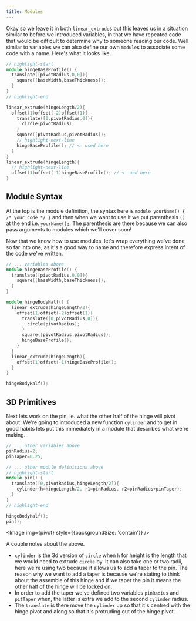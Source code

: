 ```yaml
---
title: Modules
---
```




Okay so we leave it in both `linear_extrude`s but this leaves us in a situation similar to before we introduced variables, in that we have repeated code that would be difficult to determine why to someone reading our code.
Well similar to variables we can also define our own `module`s to associate some code with a name. Here's what it looks like.

```cpp
// highlight-start
module hingeBaseProfile() {
  translate([pivotRadius,0,0]){
    square([baseWidth,baseThickness]);
  }
}
// highlight-end

linear_extrude(hingeLength/2){
  offset(1)offset(-2)offset(1){
    translate([0,pivotRadius,0]){
      circle(pivotRadius);
    }
    square([pivotRadius,pivotRadius]);
    // highlight-next-line
    hingeBaseProfile(); // <- used here
  }
}
linear_extrude(hingeLength){
  // highlight-next-line
  offset(1)offset(-1)hingeBaseProfile(); // <- and here
}
```

## Module Syntax

At the top is the module definition, the syntax here is `module yourName() { /* your code */ }` and then when we want to use it we put parenthesis `()` at the end i.e. `yourName();`.
The parenthesis are there because we can also pass arguments to modules which we'll cover soon!

Now that we know how to use modules, let's wrap everything we've done so far into one, as it's a good way to name and therefore express intent of the code we've written.

```cpp
// ... variables above
module hingeBaseProfile() {
  translate([pivotRadius,0,0]){
    square([baseWidth,baseThickness]);
  }
}

module hingeBodyHalf() {
  linear_extrude(hingeLength/2){
    offset(1)offset(-2)offset(1){
      translate([0,pivotRadius,0]){
        circle(pivotRadius);
      }
      square([pivotRadius,pivotRadius]);
      hingeBaseProfile();
    }
  }
  linear_extrude(hingeLength){
    offset(1)offset(-1)hingeBaseProfile();
  }
}

hingeBodyHalf();
```

## 3D Primitives

Next lets work on the pin, ie. what the other half of the hinge will pivot about.
We're going to introduced a new function `cylinder` and to get in good habits lets put this immediately in a module that describes what we're making.

```cpp
// ... other variables above
pinRadius=2;
pinTaper=0.25;

// ... other module definitions above
// highlight-start
module pin() {
  translate([0,pivotRadius,hingeLength/2]){
    cylinder(h=hingeLength/2, r1=pinRadius, r2=pinRadius+pinTaper);
  }
}
// highlight-end

hingeBodyHalf();
pin();
```

<Image img={pivot} style={{backgroundSize: 'contain'}} />

A couple notes about the above.

- `cylinder` is the 3d version of `circle` when `h` for height is the length that we would need to extrude `circle` by. It can also take one or two radii, here we're using two because it allows us to add a taper to the pin. The reason why we want to add a taper is because we're stating to think about the assemble of this hinge and if we taper the pin it means the other half of the hinge will be locked on.
- In order to add the taper we've defined two variables `pinRadius` and `pitTaper` when, the latter is extra we add to the second `cylinder` radius.
- The `translate` is there move the `cylinder` up so that it's centred with the hinge pivot and along so that it's protruding out of the hinge pivot.
